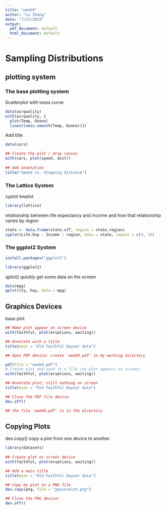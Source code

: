 ```yaml
---
title: "week9"
author: "Lu Zhang"
date: "7/27/2019"
output:
  pdf_document: default
  html_document: default
---
```


# Sampling Distributions

## plotting system

### The base plotting system

 Scatterplot with loess curve
 
```r

data(airquality)
with(airquality, {
  plot(Temp, Ozone)
  lines(loess.smooth(Temp, Ozone))})

```

Add title

```r

data(cars)

## Create the plot / draw canvas
with(cars, plot(speed, dist))
 
## Add annotation
title("Speed vs. Stopping distance")


```


### The Lattice System

xyplot
bwplot


```r

library(lattice)

```

relationship between life expectancy and income and how that relationship varies by region

```r

state <- data.frame(state.x77, region = state.region)
xyplot(Life.Exp ~ Income | region, data = state, layout = c(4, 1))

```

### The ggplot2 System

```r

install.packages("ggplot2")

library(ggplot2)


```

qplot()
quickly get some data on the screen

```r

data(mpg)
qplot(cty, hwy, data = mpg)

```


## Graphics Devices

base plot

```r

## Make plot appear on screen device
with(faithful, plot(eruptions, waiting)) 

## Annotate with a title
title(main = "Old Faithful Geyser data") 


```

```r

## Open PDF device; create 'week9.pdf' in my working directory

pdf(file = "week9.pdf")  
# Create plot and send to a file (no plot appears on screen)
with(faithful, plot(eruptions, waiting))  

## Annotate plot; still nothing on screen
title(main = "Old Faithful Geyser data")  

## Close the PDF file device
dev.off()  

## the file 'week9.pdf' is in the directory

```

## Copying Plots

dev.copy()
  copy a plot from one device to another
  
```r

library(datasets)
 
## Create plot on screen device
with(faithful, plot(eruptions, waiting))  

## Add a main title
title(main = "Old Faithful Geyser data")  

## Copy my plot to a PNG file
dev.copy(png, file = "geyserplot.png")  

## Close the PNG device!
dev.off()  

```

